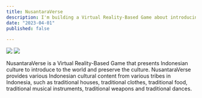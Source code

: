 ```yaml
---
title: NusantaraVerse
description: I'm building a Virtual Reality-Based Game about introducing Indonesian culture for educational and entertaint purpouse.
date: "2023-04-01"
published: false
  
---
```



![](/nusantaraverse0.png)
![](/nusantaraverse1.png)

NusantaraVerse is a Virtual Reality-Based Game that presents Indonesian culture to introduce to the world and preserve the culture.
NusantaraVerse provides various Indonesian cultural content from various tribes in Indonesia, such as traditional houses, traditional clothes, traditional food, traditional musical instruments, traditional weapons and traditional dances.
